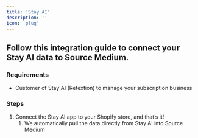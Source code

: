 ```yaml
---
title: 'Stay AI'
description: ''
icon: 'plug'
---
```


## Follow this integration guide to connect your Stay AI data to Source Medium.

### Requirements

- Customer of Stay AI (Retextion) to manage your subscription business

### Steps

1. Connect the Stay AI app to your Shopify store, and that’s it! 
    1. We automatically pull the data directly from Stay AI into Source Medium